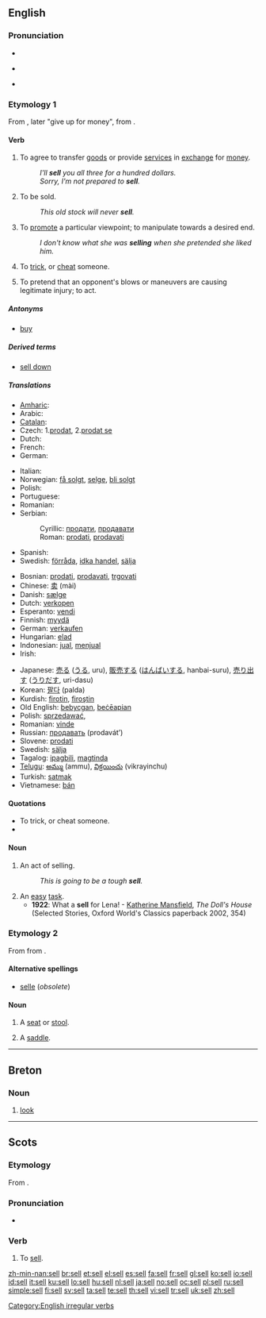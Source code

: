 ==English==

===Pronunciation===
* {{audio|en-us-sell.ogg|Audio (US)}}
* {{IPA|/sɛl/}}
*: {{rhymes|ɛl}}
* {{homophones|cell}}

===Etymology 1===
From {{etyl|ang|en}} {{term|sellan||give|lang=ang}}, later "give up for money", from {{proto|Germanic|saljanan|lang=en}}.

====Verb====
{{en-verb|sells|selling|sold|sold}}

# {{transitive or intransitive}} To agree to transfer [[good]]s or provide [[service]]s in [[exchange]] for [[money]].
#: ''I'll '''sell''' you all three for a hundred dollars.''
#: ''Sorry, I'm not prepared to '''sell'''.''
# {{intransitive}} To be sold.
#: ''This old stock will never '''sell'''.''
# {{idiom}} To [[promote]] a particular viewpoint; to manipulate towards a desired end.
#: ''I don't know what she was '''selling''' when she pretended she liked him.''
# To [[trick]], or [[cheat]] someone.
# {{context|professional wrestling|slang}} To pretend that an opponent's blows or maneuvers are causing legitimate injury; to act.

=====Antonyms=====
* [[buy]]

=====Derived terms=====
* [[sell down]]

=====Translations=====
{{trans-top|to agree to transfer goods or provide services}}
* [[Amharic]]: {{tø|am|መሸጥ|tr=mäšäṭ|sc=Ethi}}
* Arabic: {{t|ar|باع|alt=باعَ|tr=baa3a|sc=Arab}}
* [[Catalan]]: {{t+|ca|vendre}}
* Czech: 1.[[prodat]], 2.[[prodat se]]
* Dutch: {{t+|nl|verkopen}}
* French: {{t+|fr|vendre}}
* German: {{t+|de|verkaufen}}
{{trans-mid}}
* Italian: {{t+|it|vendere}}
* Norwegian: [[få solgt]], [[selge]], [[bli solgt]]
* Polish: {{t+|pl|sprzedać}}
* Portuguese: {{t+|pt|vender}}
* Romanian: {{t-|ro|vinde}}
* Serbian:
*: Cyrillic: [[продати]], [[продавати]]
*: Roman: [[prodati]], [[prodavati]]
* Spanish: {{t+|es|vender}}
* Swedish: [[förråda]], [[idka handel]], [[sälja]]
{{trans-bottom}}

{{trans-top|to promote a particular viewpoint}}
{{trans-mid}}
{{trans-bottom}}

{{trans-top|professional wrestling: to act}}
{{trans-mid}}
{{trans-bottom}}

{{checktrans-top}}
* Bosnian: [[prodati]], [[prodavati]], [[trgovati]]
* Chinese: [[卖]] (mài)
* Danish: [[sælge]]
* Dutch: [[verkopen]]
* Esperanto: [[vendi]]
* Finnish: [[myydä]]
* German: [[verkaufen]]
* Hungarian: [[elad]]
* Indonesian: [[jual]], [[jual|menjual]]
* Irish: {{t-|ga|díol|xs=Irish}}
{{trans-mid}}
* Japanese: [[売る]] ([[うる]], uru), [[販売]]する ([[はんばい]]する, hanbai-suru), [[売り出す]] ([[うりだす]], uri-dasu)
* Korean: [[팔다]] (palda)
* Kurdish: [[firotin]], [[firoştin]]
* Old English: [[bebycgan]], [[beceapian|beċēapian]]
* Polish: [[sprzedawać]],
* Romanian: [[vinde]]
* Russian: [[продавать]] (prodavát’)
* Slovene: [[prodati]]
* Swedish: [[sälja]]
* Tagalog: [[ipagbili]], [[magtinda]]
* [[Telugu]]: [[అమ్ము]] (ammu), [[విక్రయించు]] (vikrayinchu)
* Turkish: [[satmak]]
* Vietnamese: [[bán]]
{{trans-bottom}}

====Quotations====
* To trick, or cheat someone.
* {{quote-book|year=|author=Mark Twain|title=The Adventures of Huckleberry Finn|chapter=23|url=|isbn=|page=|passage=House was jammed again that night, and we '''sold''' this crowd the same way.}}

====Noun====
{{en-noun}}

# An act of selling.
#: ''This is going to be a tough '''sell'''.''
# An [[easy]] [[task]].
#* '''1922''': What a '''sell''' for Lena! - [[w:Katherine Mansfield|Katherine Mansfield]], ''The Doll's House'' (Selected Stories, Oxford World's Classics paperback 2002, 354)

===Etymology 2===
From {{etyl|fr|en}} {{term|selle|lang=fr}} from {{etyl|la|en}} {{term|sella|lang=la}}.

====Alternative spellings====
* [[selle]] (''obsolete'')

====Noun====
{{en-noun}}

# {{obsolete}} A [[seat]] or [[stool]].
# {{archaic}} A [[saddle]].

[[Category:English irregular verbs]]

----

==Breton==

===Noun===
{{infl|br|noun}}

# [[look]]

----

==Scots==

===Etymology===
From {{etyl|ang|sco}} {{term|sellan|lang=ang}}.

===Pronunciation===
* {{IPA|/sɛl/|lang=sco}}

===Verb===
{{sco-verb|sells|sellin|'''[[sellt]]''' or '''[[sauld]]'''|'''[[sellt]]''' or '''[[sauld]]'''}}

# To [[#English|sell]].

[[zh-min-nan:sell]]
[[br:sell]]
[[et:sell]]
[[el:sell]]
[[es:sell]]
[[fa:sell]]
[[fr:sell]]
[[gl:sell]]
[[ko:sell]]
[[io:sell]]
[[id:sell]]
[[it:sell]]
[[ku:sell]]
[[lo:sell]]
[[hu:sell]]
[[nl:sell]]
[[ja:sell]]
[[no:sell]]
[[oc:sell]]
[[pl:sell]]
[[ru:sell]]
[[simple:sell]]
[[fi:sell]]
[[sv:sell]]
[[ta:sell]]
[[te:sell]]
[[th:sell]]
[[vi:sell]]
[[tr:sell]]
[[uk:sell]]
[[zh:sell]]
